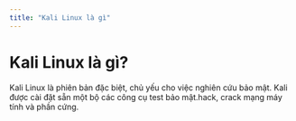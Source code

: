 ```yaml
---
title: "Kali Linux là gì"
---
```


# Kali Linux là gì?

Kali Linux là phiên bản đặc biệt, chủ yếu cho việc nghiên cứu bảo mật. Kali được cài đặt sẵn một bộ các công cụ test bảo mật.hack, crack mạng máy tính và phần cứng.

